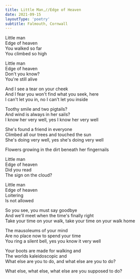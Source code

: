 ```yaml
---
title: Little Man,//Edge of Heaven
date: 2021-09-15
layoutType: 'poetry'
subtitle: Falmouth, Cornwall
---
```


Little man\
Edge of heaven\
You walked so far\
You climbed so high

Little man\
Edge of heaven\
Don't you know?\
You're still alive

And I see a tear on your cheek\
And I fear you won't find what you seek, here\
I can't let you in, no I can't let you inside

Toothy smile and two pigtails?\
And wind is always in her sails?\
I know her very well, yes I know her very well

She's found a friend in everyone\
Climbed all our trees and touched the sun\
She's doing very well, yes she's doing very well

Flowers growing in the dirt beneath her fingernails

Little man\
Edge of heaven\
Did you read\
The sign on the cloud?

Little man\
Edge of heaven\
Loitering\
Is not allowed

So you see, you must say goodbye\
And we'll meet when the time's finally right\
Take your time on your walk, take your time on your walk home

The mausoleums of your mind\
Are no place now to spend your time\
You ring a silent bell, yes you know it very well

Your boots are made for walking and\
The worlds kaleidoscopic and\
What else are you to do, and what else are you to do?

What else, what else, what else are you supposed to do?